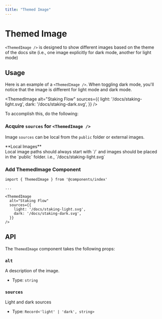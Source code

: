 ```yaml
---
title: "Themed Image"
---
```



# Themed Image

`<ThemedImage />` is designed to show different images based on the theme of the docs site 
(i.e., one image explicitly for dark mode, another for light mode)

## Usage

Here is an example of a `<ThemedImage />`. When toggling dark mode, you'll notice that the image is different
for light mode and dark mode.

<ThemedImage
  alt="Staking Flow"
  sources={{
    light: '/docs/staking-light.svg',
    dark: '/docs/staking-dark.svg',
  }}
/>

To accomplish this, do the following:

<Steps>

### Acquire `sources` for `<ThemedImage />`

Image `sources` can be local from the `public` folder or external images.

<Callout>
**Local Images**<br />
Local image paths should always start with `/` and images should be 
placed in the `public` folder. i.e., `/docs/staking-light.svg`
</Callout>

<FileTree>
  <FileTree.Folder name="pages">
    <FileTree.File name="_meta.tsx" />
    <FileTree.File name="..." />
  </FileTree.Folder>
  <FileTree.Folder name="public" defaultOpen>
    <FileTree.Folder name="docs" defaultOpen>
      <FileTree.File name="staking-light.svg" active />
      <FileTree.File name="staking-dark.svg" active />
    </FileTree.Folder>
    <FileTree.Folder name="favicon" />
  </FileTree.Folder>
</FileTree>

### Add ThemedImage Component

```mdx filename="staking.mdx"
import { ThemedImage } from '@components/index'

...

<ThemedImage
  alt="Staking Flow"
  sources={{
    light: '/docs/staking-light.svg',
    dark: '/docs/staking-dark.svg',
  }}
/>
```

</Steps>

## API

The `ThemedImage` component takes the following props:

### `alt`

A description of the image.

- Type: `string`

### `sources`

Light and dark sources

- Type: `Record<'light' | 'dark', string>`